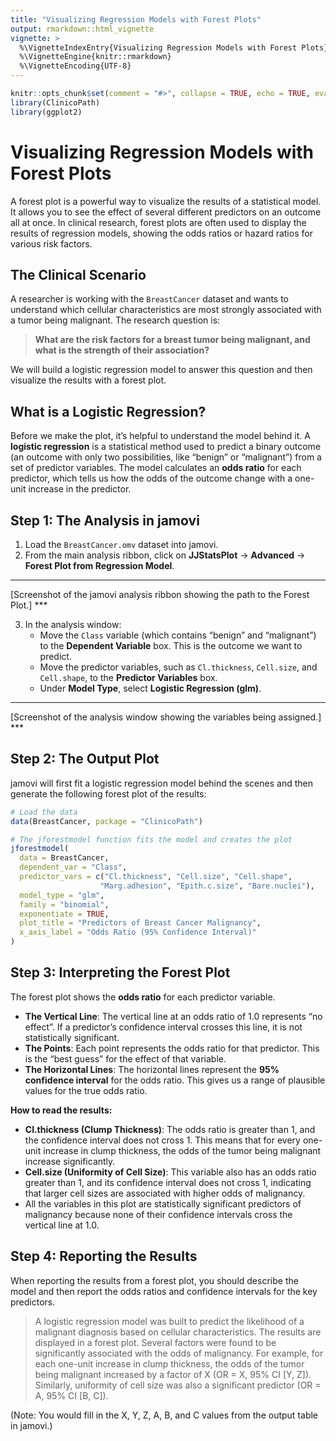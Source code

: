 ```yaml
---
title: "Visualizing Regression Models with Forest Plots"
output: rmarkdown::html_vignette
vignette: >
  %\VignetteIndexEntry{Visualizing Regression Models with Forest Plots}
  %\VignetteEngine{knitr::rmarkdown}
  %\VignetteEncoding{UTF-8}
---
```


```r
knitr::opts_chunk$set(comment = "#>", collapse = TRUE, echo = TRUE, eval = TRUE, warning = FALSE, message = FALSE, fig.width=10, fig.height=8)
library(ClinicoPath)
library(ggplot2)
```

# Visualizing Regression Models with Forest Plots

A forest plot is a powerful way to visualize the results of a statistical model. It allows you to see the effect of several different predictors on an outcome all at once. In clinical research, forest plots are often used to display the results of regression models, showing the odds ratios or hazard ratios for various risk factors.

## The Clinical Scenario

A researcher is working with the `BreastCancer` dataset and wants to understand which cellular characteristics are most strongly associated with a tumor being malignant. The research question is:

> **What are the risk factors for a breast tumor being malignant, and what is the strength of their association?**

We will build a logistic regression model to answer this question and then visualize the results with a forest plot.

## What is a Logistic Regression?

Before we make the plot, it's helpful to understand the model behind it. A **logistic regression** is a statistical method used to predict a binary outcome (an outcome with only two possibilities, like "benign" or "malignant") from a set of predictor variables. The model calculates an **odds ratio** for each predictor, which tells us how the odds of the outcome change with a one-unit increase in the predictor.

## Step 1: The Analysis in jamovi

1.  Load the `BreastCancer.omv` dataset into jamovi.
2.  From the main analysis ribbon, click on **JJStatsPlot** -> **Advanced** -> **Forest Plot from Regression Model**.

***
[Screenshot of the jamovi analysis ribbon showing the path to the Forest Plot.]
***

3.  In the analysis window:
    *   Move the `Class` variable (which contains "benign" and "malignant") to the **Dependent Variable** box. This is the outcome we want to predict.
    *   Move the predictor variables, such as `Cl.thickness`, `Cell.size`, and `Cell.shape`, to the **Predictor Variables** box.
    *   Under **Model Type**, select **Logistic Regression (glm)**.

***
[Screenshot of the analysis window showing the variables being assigned.]
***

## Step 2: The Output Plot

jamovi will first fit a logistic regression model behind the scenes and then generate the following forest plot of the results:

```r
# Load the data
data(BreastCancer, package = "ClinicoPath")

# The jforestmodel function fits the model and creates the plot
jforestmodel(
  data = BreastCancer,
  dependent_var = "Class",
  predictor_vars = c("Cl.thickness", "Cell.size", "Cell.shape", 
                    "Marg.adhesion", "Epith.c.size", "Bare.nuclei"),
  model_type = "glm",
  family = "binomial",
  exponentiate = TRUE,
  plot_title = "Predictors of Breast Cancer Malignancy",
  x_axis_label = "Odds Ratio (95% Confidence Interval)"
)
```

## Step 3: Interpreting the Forest Plot

The forest plot shows the **odds ratio** for each predictor variable.

*   **The Vertical Line**: The vertical line at an odds ratio of 1.0 represents "no effect". If a predictor's confidence interval crosses this line, it is not statistically significant.
*   **The Points**: Each point represents the odds ratio for that predictor. This is the "best guess" for the effect of that variable.
*   **The Horizontal Lines**: The horizontal lines represent the **95% confidence interval** for the odds ratio. This gives us a range of plausible values for the true odds ratio.

**How to read the results:**

*   **Cl.thickness (Clump Thickness)**: The odds ratio is greater than 1, and the confidence interval does not cross 1. This means that for every one-unit increase in clump thickness, the odds of the tumor being malignant increase significantly.
*   **Cell.size (Uniformity of Cell Size)**: This variable also has an odds ratio greater than 1, and its confidence interval does not cross 1, indicating that larger cell sizes are associated with higher odds of malignancy.
*   All the variables in this plot are statistically significant predictors of malignancy because none of their confidence intervals cross the vertical line at 1.0.

## Step 4: Reporting the Results

When reporting the results from a forest plot, you should describe the model and then report the odds ratios and confidence intervals for the key predictors.

> A logistic regression model was built to predict the likelihood of a malignant diagnosis based on cellular characteristics. The results are displayed in a forest plot. Several factors were found to be significantly associated with the odds of malignancy. For example, for each one-unit increase in clump thickness, the odds of the tumor being malignant increased by a factor of X (OR = X, 95% CI [Y, Z]). Similarly, uniformity of cell size was also a significant predictor (OR = A, 95% CI [B, C]).

(Note: You would fill in the X, Y, Z, A, B, and C values from the output table in jamovi.)